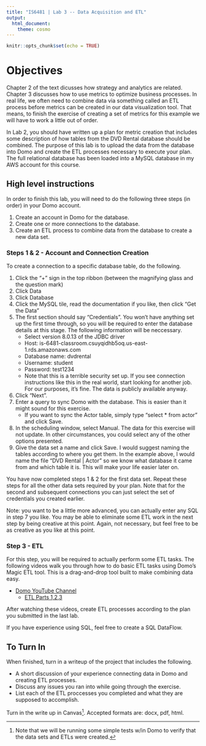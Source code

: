 ```yaml
---
title: "IS6481 | Lab 3 -- Data Acquisition and ETL"
output:
  html_document:
    theme: cosmo
---
```


```r
knitr::opts_chunk$set(echo = TRUE)
```

# Objectives
Chapter 2 of the text dicusses how strategy and analytics are related. Chapter 3 discusses how to use metrics to optimize business processes. In real life, we often need to combine data via something called an ETL process before metrics can be created in our data visualization tool. That means, to finish the exercise of creating a set of metrics for this example we will have to work a little out of order.

In Lab 2, you should have written up a plan for metric creation that includes some description of how tables from the DVD Rental database should be combined. The purpose of this lab is to upload the data from the database into Domo and create the ETL processes necessary to execute your plan. The full relational database has been loaded into a MySQL database in my AWS account for this course.

## High level instructions

In order to finish this lab, you will need to do the following three steps (in order) in your Domo account.

1. Create an account in Domo for the database.
2. Create one or more connections to the database.
3. Create an ETL process to combine data from the database to create a new data set.

### Steps 1 & 2 - Account and Connection Creation
To create a connection to a specific database table, do the following.

1. Click the "+" sign in the top ribbon (between the magnifying glass and the question mark)
2. Click Data
3. Click Database
4. Click the MySQL tile, read the documentation if you like, then click "Get the Data"
5. The first section should say "Credentials". You won't have anything set up the first time through, so you will be required to enter the database details at this stage. The following information will be neccessary.
    * Select version 8.0.13 of the JDBC driver
    * Host: is-6481-classroom.csuyqidhb5oq.us-east-1.rds.amazonaws.com
    * Database name: dvdrental
    * Username: student
    * Password: test1234
    * Note that this is a terrible security set up. If you see connection instructions like this in the real world, start looking for another job. For our purposes, it's fine. The data is publicly available anyway.
6. Click "Next".
7. Enter a query to sync Domo with the database. This is easier than it might sound for this exercise.
    * If you want to sync the Actor table, simply type "select * from actor" and click Save.
8. In the scheduling window, select Manual. The data for this exercise will not update. In other circumstances, you could select any of the other options presented.
9. Give the data set a name and click Save. I would suggest naming the tables according to where you get them. In the example above, I would name the file "DVD Rental | Actor" so we know what database it came from and which table it is. This will make your life easier later on.

You have now completed steps 1 & 2 for the first data set. Repeat these steps for all the other data sets required by your plan. Note that for the second and subsequent connections you can just select the set of credentials you created earlier.

Note: you want to be a little more advanced, you can actually enter any SQL in step 7 you like. You may be able to eliminate some ETL work in the next step by being creative at this point. Again, not necessary, but feel free to be as creative as you like at this point.

### Step 3 - ETL
For this step, you will be required to actually perform some ETL tasks. The following videos walk you through how to do basic ETL tasks using Domo's Magic ETL tool. This is a drag-and-drop tool built to make combining data easy.

* [Domo YouTube Channel](https://www.youtube.com/channel/UCLhtrgF6h4PP44nVRfSIovA) 
    * [ETL Parts 1,2,3](https://www.youtube.com/watch?v=xjqpW94Nq28&t=1s)

After watching these videos, create ETL processes according to the plan you submitted in the last lab.

If you have experience using SQL, feel free to create a SQL DataFlow.

## To Turn In
When finished, turn in a writeup of the project that includes the following.

* A short discussion of your experience connecting data in Domo and creating ETL processes.
* Discuss any issues you ran into while going through the exercise.
* List each of the ETL proccesses you completed and what they are supposed to accomplish.

Turn in the write up in Canvas^[Note that we will be running some simple tests w/in Domo to verify that the data sets and ETLs were created.]. Accepted formats are: docx, pdf, html.